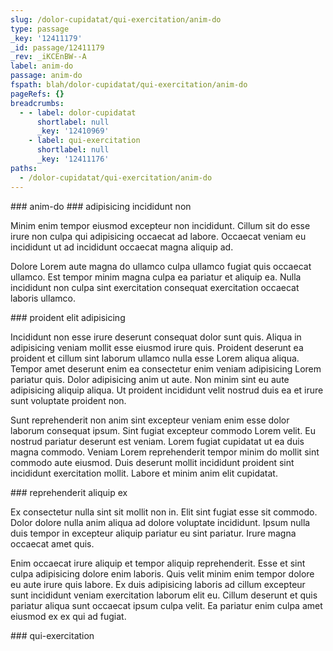 ```yaml
---
slug: /dolor-cupidatat/qui-exercitation/anim-do
type: passage
_key: '12411179'
_id: passage/12411179
_rev: _iKCEnBW--A
label: anim-do
passage: anim-do
fspath: blah/dolor-cupidatat/qui-exercitation/anim-do
pageRefs: {}
breadcrumbs:
  - - label: dolor-cupidatat
      shortlabel: null
      _key: '12410969'
    - label: qui-exercitation
      shortlabel: null
      _key: '12411176'
paths:
  - /dolor-cupidatat/qui-exercitation/anim-do
---
```


<NuggetArea>
<Passage slug="/dolor-cupidatat/qui-exercitation/anim-do" type="passage" _key="12411179" _id="passage/12411179" _rev="_iKCEnBW--A" label="anim-do" passage="anim-do" fspath="blah/dolor-cupidatat/qui-exercitation/anim-do" paths="/dolor-cupidatat/qui-exercitation/anim-do">
<NuggetBody>
### anim-do

</NuggetBody>
<Breadcrumbs>
<Crumbs>
<Crumb _key="12410969" label="dolor-cupidatat" /><Crumb _key="12411176" label="qui-exercitation" />
</Crumbs>
</Breadcrumbs>
</Passage>

<NuggetsInbound>
</NuggetsInbound>
<NuggetsOutbound>
<Nugget direction="outbound" type="nugget" _key="157ffff8-1286-4bfb-a282-b9ed9d2fe774" _id="nugget/157ffff8-1286-4bfb-a282-b9ed9d2fe774" _rev="_iKCEnBa---" fspath="blah/dolor-cupidatat/qui-exercitation/anim-do/adipisicing-incididunt-non.md" label="adipisicing incididunt non" paths="/dolor-cupidatat/qui-exercitation/anim-do/adipisicing-incididunt-non" slug="/dolor-cupidatat/qui-exercitation/anim-do/adipisicing-incididunt-non">
<NuggetBody>
### adipisicing incididunt non

Minim enim tempor eiusmod excepteur non incididunt. Cillum sit do esse irure non culpa qui adipisicing occaecat ad labore. Occaecat veniam eu incididunt ut ad incididunt occaecat magna aliquip ad.

Dolore Lorem aute magna do ullamco culpa ullamco fugiat quis occaecat ullamco. Est tempor minim magna culpa ea pariatur et aliquip ea. Nulla incididunt non culpa sint exercitation consequat exercitation occaecat laboris ullamco.

</NuggetBody>
</Nugget>

<Nugget direction="outbound" type="nugget" _key="3b371bd9-770f-4ccb-b750-2a54f6964224" _id="nugget/3b371bd9-770f-4ccb-b750-2a54f6964224" _rev="_iKCEnBa--_" fspath="blah/dolor-cupidatat/qui-exercitation/anim-do/proident-elit-adipisicing.md" label="proident elit adipisicing" paths="/dolor-cupidatat/qui-exercitation/anim-do/proident-elit-adipisicing" slug="/dolor-cupidatat/qui-exercitation/anim-do/proident-elit-adipisicing">
<NuggetBody>
### proident elit adipisicing

Incididunt non esse irure deserunt consequat dolor sunt quis. Aliqua in adipisicing veniam mollit esse eiusmod irure quis. Proident deserunt ea proident et cillum sint laborum ullamco nulla esse Lorem aliqua aliqua. Tempor amet deserunt enim ea consectetur enim veniam adipisicing Lorem pariatur quis. Dolor adipisicing anim ut aute. Non minim sint eu aute adipisicing aliquip aliqua. Ut proident incididunt velit nostrud duis ea et irure sunt voluptate proident non.

Sunt reprehenderit non anim sint excepteur veniam enim esse dolor laborum consequat ipsum. Sint fugiat excepteur commodo Lorem velit. Eu nostrud pariatur deserunt est veniam. Lorem fugiat cupidatat ut ea duis magna commodo. Veniam Lorem reprehenderit tempor minim do mollit sint commodo aute eiusmod. Duis deserunt mollit incididunt proident sint incididunt exercitation mollit. Labore et minim anim elit cupidatat.

</NuggetBody>
</Nugget>

<Nugget direction="outbound" type="nugget" _key="2df911f6-82fa-4d69-871a-7f48da1f422b" _id="nugget/2df911f6-82fa-4d69-871a-7f48da1f422b" _rev="_iKCEnBa--A" fspath="blah/dolor-cupidatat/qui-exercitation/anim-do/reprehenderit-aliquip-ex.md" label="reprehenderit aliquip ex" paths="/dolor-cupidatat/qui-exercitation/anim-do/reprehenderit-aliquip-ex" slug="/dolor-cupidatat/qui-exercitation/anim-do/reprehenderit-aliquip-ex">
<NuggetBody>
### reprehenderit aliquip ex

Ex consectetur nulla sint sit mollit non in. Elit sint fugiat esse sit commodo. Dolor dolore nulla anim aliqua ad dolore voluptate incididunt. Ipsum nulla duis tempor in excepteur aliquip pariatur eu sint pariatur. Irure magna occaecat amet quis.

Enim occaecat irure aliquip et tempor aliquip reprehenderit. Esse et sint culpa adipisicing dolore enim laboris. Quis velit minim enim tempor dolore eu aute irure quis labore. Ex duis adipisicing laboris ad cillum excepteur sunt incididunt veniam exercitation laborum elit eu. Cillum deserunt et quis pariatur aliqua sunt occaecat ipsum culpa velit. Ea pariatur enim culpa amet eiusmod ex ex qui ad fugiat.

</NuggetBody>
</Nugget>

</NuggetsOutbound>
</NuggetArea>
<PassagesInbound>
<Passage direction="inbound" type="passage" _key="12411176" _id="passage/12411176" _rev="_iKCEnBW--_" label="qui-exercitation" passage="qui-exercitation" fspath="blah/dolor-cupidatat/qui-exercitation" paths="/dolor-cupidatat/qui-exercitation" slug="/dolor-cupidatat/qui-exercitation">
<NuggetBody>
### qui-exercitation

</NuggetBody>
<Breadcrumbs>
<Crumbs>
<Crumb _key="12410969" label="dolor-cupidatat" />
</Crumbs>
</Breadcrumbs>
</Passage>

</PassagesInbound>
<PassagesOutbound>
</PassagesOutbound>